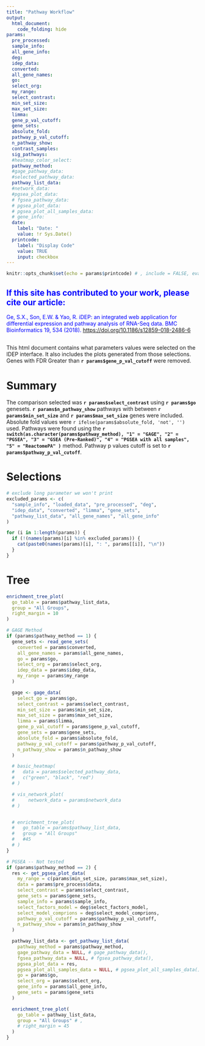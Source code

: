 ```yaml
---
title: "Pathway Workflow"
output: 
  html_document:
    code_folding: hide
params:
  pre_processed:
  sample_info:
  all_gene_info:
  deg:
  idep_data:
  converted:
  all_gene_names:
  go:
  select_org:
  my_range:
  select_contrast:
  min_set_size:
  max_set_size:
  limma:
  gene_p_val_cutoff:
  gene_sets:
  absolute_fold:
  pathway_p_val_cutoff:
  n_pathway_show:
  contrast_samples:
  sig_pathways:
  #heatmap_color_select:
  pathway_method:
  #gage_pathway_data:
  #selected_pathway_data:
  pathway_list_data:
  #network_data:
  #pgsea_plot_data:
  # fgsea_pathway_data:
  # pgsea_plot_data:
  # pgsea_plot_all_samples_data:
  # gene_info:
  date:
    label: "Date: "
    value: !r Sys.Date()
  printcode:
    label: "Display Code"
    value: TRUE
    input: checkbox
---
```


```r
knitr::opts_chunk$set(echo = params$printcode) # , include = FALSE, eval = FALSE)
```

<!-- This document cannot be knit directly from R studio -->
<div>

::: {style="color: Blue"}
## If this site has contributed to your work, please cite our article:

Ge, S.X., Son, E.W. & Yao, R. iDEP: an integrated web application for differential expression and pathway analysis of RNA-Seq data. BMC Bioinformatics 19, 534 (2018). <https://doi.org/10.1186/s12859-018-2486-6>
:::

## 

</div>
This html document contains what parameters values were selected on the IDEP interface. It also includes the plots generated from those selections. Genes with FDR Greater than **`r params$gene_p_val_cutoff`** were removed.


# Summary

The comparison selected was **`r params$select_contrast`** using **`r params$go`** genesets. **`r params$n_pathway_show`** pathways with between **`r params$min_set_size`** and **`r params$max_set_size`** genes were included. Absolute fold values were `r ifelse(params$absolute_fold, 'not', '')`  used. Pathways were found using the **`r switch(as.character(params$pathway_method), "1" = "GAGE", "2" = "PGSEA", "3" = "GSEA (Pre-Ranked)", "4" = "PGSEA with all samples", "5" = "ReactomePA" )`** method. Pathway p values cutoff is set to **`r params$pathway_p_val_cutoff`**.



<!--ALL SELECTED PARAMETERS-->
# Selections
```r

# exclude long parameter we won't print
excluded_params <- c(
  "sample_info", "loaded_data", "pre_processed", "deg",
  "idep_data", "converted", "limma", "gene_sets",
  "pathway_list_data", "all_gene_names", "all_gene_info"
)

for (i in 1:length(params)) {
  if (!(names(params)[i] %in% excluded_params)) {
    cat(paste0(names(params)[i], ": ", params[[i]], "\n"))
  }
}
```

# Tree
```r
enrichment_tree_plot(
  go_table = params$pathway_list_data,
  group = "All Groups",
  right_margin = 10
)
```

```r

# GAGE Method
if (params$pathway_method == 1) {
  gene_sets <- read_gene_sets(
    converted = params$converted,
    all_gene_names = params$all_gene_names,
    go = params$go,
    select_org = params$select_org,
    idep_data = params$idep_data,
    my_range = params$my_range
  )

  gage <- gage_data(
    select_go = params$go,
    select_contrast = params$select_contrast,
    min_set_size = params$min_set_size,
    max_set_size = params$max_set_size,
    limma = params$limma,
    gene_p_val_cutoff = params$gene_p_val_cutoff,
    gene_sets = params$gene_sets,
    absolute_fold = params$absolute_fold,
    pathway_p_val_cutoff = params$pathway_p_val_cutoff,
    n_pathway_show = params$n_pathway_show
  )

  # basic_heatmap(
  #   data = params$selected_pathway_data,
  #   c("green", "black", "red")
  # )

  # vis_network_plot(
  #     network_data = params$network_data
  # )


  # enrichment_tree_plot(
  #   go_table = params$pathway_list_data,
  #   group = "All Groups"
  #   #45
  # )
}
```

```r
# PGSEA -- Not tested
if (params$pathway_method == 2) {
  res <- get_pgsea_plot_data(
    my_range = c(params$min_set_size, params$max_set_size),
    data = params$pre_process$data,
    select_contrast = params$select_contrast,
    gene_sets = params$gene_sets,
    sample_info = params$sample_info,
    select_factors_model = deg$select_factors_model,
    select_model_comprions = deg$select_model_comprions,
    pathway_p_val_cutoff = params$pathway_p_val_cutoff,
    n_pathway_show = params$n_pathway_show
  )

  pathway_list_data <- get_pathway_list_data(
    pathway_method = params$pathway_method,
    gage_pathway_data = NULL, # gage_pathway_data(),
    fgsea_pathway_data = NULL, # fgsea_pathway_data(),
    pgsea_plot_data = res,
    pgsea_plot_all_samples_data = NULL, # pgsea_plot_all_samples_data(),
    go = params$go,
    select_org = params$select_org,
    gene_info = params$all_gene_info,
    gene_sets = params$gene_sets
  )

  enrichment_tree_plot(
    go_table = pathway_list_data,
    group = "All Groups" # ,
    # right_margin = 45
  )
}
```
